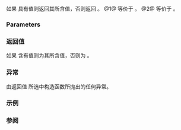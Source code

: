 {{cpp/experimental/optional/title|value_or}}
{{cpp/experimental/optional/navbar}}
{{dcl begin}}
{{dcl|since=libfund_ts|1=
template&lt; class U &gt; 
constexpr T value_or( U&amp;&amp; default_value ) const&amp;;
}}
{{dcl|since=libfund_ts|1=
template&lt; class U &gt; 
constexpr T value_or( U&amp;&amp; default_value ) &amp;&amp;;
}}
{{dcl end}}

如果 {{c|*this}} 具有值则返回其所含值，否则返回 {{c|default_value}}。
@1@ 等价于 {{c|bool(*this) ? **this : static_cast&lt;T&gt;(std::forward&lt;U&gt;(default_value))}}。
@2@ 等价于 {{c|bool(*this) ? std::move(**this) : static_cast&lt;T&gt;(std::forward&lt;U&gt;(default_value))}}。

===Parameters===
{{par begin}}
{{par|default_value|在 {{c|*this}} 为空的情况下使用的值}}
{{par hreq}}
{{par req named|T|CopyConstructible|overload=1}}
{{par req named|T|MoveConstructible|overload=2}}
{{par req|{{tt|U&amp;&amp;}} 必须可转换为 {{tt|T}}。}}
{{par end}}

===返回值===
如果 {{c|*this}} 含有值则为其所含值，否则为 {{c|default_value}}。

===异常===
由返回值 {{tt|T}} 所选中构造函数所抛出的任何异常。

===示例===
{{example|code=
#include &lt;cstdlib&gt;
#include &lt;experimental/optional&gt;
#include &lt;iostream&gt;

std::experimental::optional&lt;const char*&gt; maybe_getenv(const char* n)
{
    if (const char* x = std::getenv(n))
        return x;
    else
        return {};
}

int main()
{
    std::cout &lt;&lt; maybe_getenv("MYPWD").value_or("(none)") &lt;&lt; '\n';
}
|p=true
|output=
(none)
}}

===参阅===
{{dsc begin}}
{{dsc inc|cpp/experimental/optional/dsc value}}
{{dsc end}}
